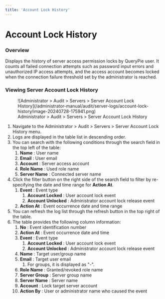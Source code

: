 ```yaml
---
title: 'Account Lock History'
---
```


# Account Lock History

### Overview

Displays the history of server access permission locks by QueryPie user. It counts all failed connection attempts such as password input errors and unauthorized IP access attempts, and the access account becomes locked when the connection failure threshold set by the administrator is reached.

### Viewing Server Account Lock History

<figure data-layout="center" data-align="center">
![Administrator &gt; Audit &gt; Servers &gt; Server Account Lock History](/administrator-manual/audit/server-logs/account-lock-history/image-20240728-175941.png)
<figcaption>
Administrator &gt; Audit &gt; Servers &gt; Server Account Lock History
</figcaption>
</figure>

1. Navigate to the Administrator &gt; Audit &gt; Servers &gt; Server Account Lock History menu.
2. Logs are displayed in the table list in descending order.
3. You can search with the following conditions through the search field in the top left of the table:
    1.  **Name**  : User name
    2.  **Email**  : User email
    3.  **Account**  : Server access account
    4.  **Role Name**  : Used role name
    5.  **Server Name**  : Connected server name
4. Click the filter button on the right side of the search field to filter by re-specifying the date and time range for **Action At**.<br/>
    1.  **Event**  : Event type
        1.  **Account Locked**  : User account lock event
        2.  **Account Unlocked**  : Administrator account lock release event
    2.  **Action At**  : Event occurrence date and time range
5. You can refresh the log list through the refresh button in the top right of the table.
6. The table provides the following column information:
    1.  **No**  : Event identification number
    2.  **Action At**  : Event occurrence date and time
    3.  **Event**  : Event type
        1.  **Account Locked**  : User account lock event
        2.  **Account Unlocked**  : Administrator account lock release event
    4.  **Name**  : Target user/group name
    5.  **Email**  : Target user email
        1. For groups, it is displayed as "-".
    6.  **Role Name**  : Granted/revoked role name
    7.  **Server Group**  : Server group name
    8.  **Server Name**  : Server name
    9.  **Account**  : Lock target server account
    10.  **Action By**  : User or administrator name who caused the event

